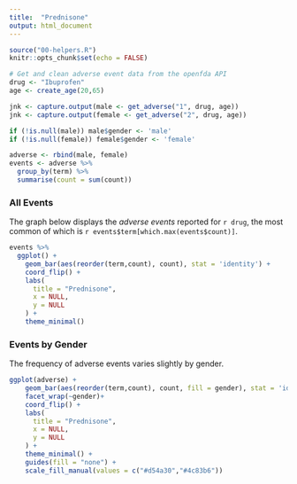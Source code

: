 ```yaml
---
title:  "Prednisone"
output: html_document
---
```


```r
source("00-helpers.R")
knitr::opts_chunk$set(echo = FALSE)

# Get and clean adverse event data from the openfda API
drug <- "Ibuprofen"
age <- create_age(20,65)

jnk <- capture.output(male <- get_adverse("1", drug, age))
jnk <- capture.output(female <- get_adverse("2", drug, age))

if (!is.null(male)) male$gender <- 'male'
if (!is.null(female)) female$gender <- 'female'

adverse <- rbind(male, female)
events <- adverse %>% 
  group_by(term) %>% 
  summarise(count = sum(count))
```

### All Events

The graph below displays the *adverse events* reported for `r drug`, the most common of which is `r events$term[which.max(events$count)]`.

```r
events %>% 
  ggplot() +
    geom_bar(aes(reorder(term,count), count), stat = 'identity') +
    coord_flip() +
    labs(
      title = "Prednisone",
      x = NULL,
      y = NULL
    ) +
    theme_minimal()
```

### Events by Gender

The frequency of adverse events varies slightly by gender.

```r
ggplot(adverse) +
    geom_bar(aes(reorder(term,count), count, fill = gender), stat = 'identity') +
    facet_wrap(~gender)+
    coord_flip() +
    labs(
      title = "Prednisone",
      x = NULL,
      y = NULL
    ) +
    theme_minimal() + 
    guides(fill = "none") + 
    scale_fill_manual(values = c("#d54a30","#4c83b6"))
```
